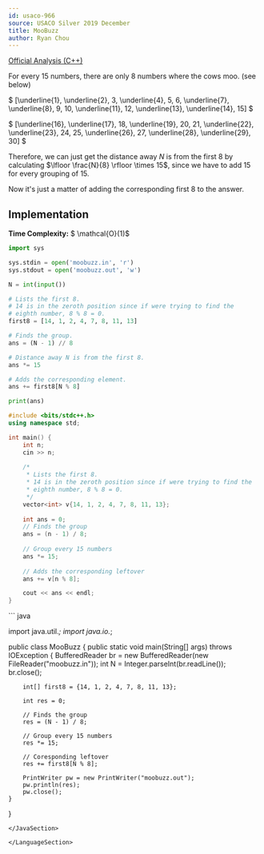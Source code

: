 ```yaml
---
id: usaco-966
source: USACO Silver 2019 December
title: MooBuzz
author: Ryan Chou
---
```


[Official Analysis (C++)](http://www.usaco.org/current/data/sol_moobuzz_silver_dec19.html)

For every $15$ numbers, there are only $8$ numbers where the cows moo. (see below)

$ [\underline{1}, \underline{2}, 3, \underline{4}, 5, 6, \underline{7}, \underline{8}, 9, 10, \underline{11}, 12, \underline{13}, \underline{14}, 15] $

$ [\underline{16}, \underline{17}, 18, \underline{19}, 20, 21, \underline{22}, \underline{23}, 24, 25, \underline{26}, 27, \underline{28}, \underline{29}, 30] $

Therefore, we can just get the distance away $N$ is from the first $8$ by calculating  $\lfloor \frac{N}{8} \rfloor \times 15$, since we have to add $15$ for every grouping of $15$. 

Now it's just a matter of adding the corresponding first $8$ to the answer. 

## Implementation

**Time Complexity:** $ \mathcal{O}(1)$
<LanguageSection>
<PySection>
```py
import sys

sys.stdin = open('moobuzz.in', 'r')
sys.stdout = open('moobuzz.out', 'w')

N = int(input())

# Lists the first 8. 
# 14 is in the zeroth position since if were trying to find the 
# eighth number, 8 % 8 = 0.
first8 = [14, 1, 2, 4, 7, 8, 11, 13]

# Finds the group.
ans = (N - 1) // 8 

# Distance away N is from the first 8.
ans *= 15

# Adds the corresponding element.
ans += first8[N % 8]

print(ans)
```
</PySection>
<CPPSection>

```cpp
#include <bits/stdc++.h>
using namespace std;

int main() {
	int n;
	cin >> n;
        
	/*
	 * Lists the first 8. 
	 * 14 is in the zeroth position since if were trying to find the 
	 * eighth number, 8 % 8 = 0.
	 */
	vector<int> v{14, 1, 2, 4, 7, 8, 11, 13};
	
	int ans = 0;
	// Finds the group
	ans = (n - 1) / 8;
	
	// Group every 15 numbers
	ans *= 15;
	
	// Adds the corresponding leftover
	ans += v[n % 8];

	cout << ans << endl;
}
```

</CPPSection>
	
</JavaSection>	
``` java
	
import java.util.*;
import java.io.*;

public class MooBuzz {
	public static void main(String[] args) throws IOException {
		BufferedReader br = new BufferedReader(new FileReader("moobuzz.in"));
		int N = Integer.parseInt(br.readLine());
		br.close();
		 
		int[] first8 = {14, 1, 2, 4, 7, 8, 11, 13};
		 
		int res = 0;
		
		// Finds the group
		res = (N - 1) / 8;
	
		// Group every 15 numbers
		res *= 15;
	
		// Coresponding leftover
		res += first8[N % 8];
                
		PrintWriter pw = new PrintWriter("moobuzz.out");
		pw.println(res);
		pw.close();
	}
}

```
</JavaSection>
	
</LanguageSection>
